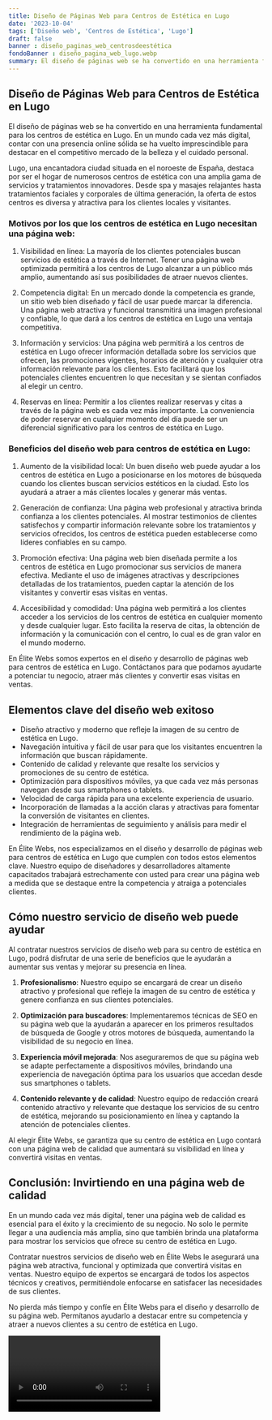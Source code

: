 ```yaml
---
title: Diseño de Páginas Web para Centros de Estética en Lugo
date: '2023-10-04'
tags: ['Diseño web', 'Centros de Estética', 'Lugo']
draft: false
banner : diseño_paginas_web_centrosdeestética
fondoBanner : diseño_pagina_web_lugo.webp
summary: El diseño de páginas web se ha convertido en una herramienta fundamental para los centros de estética en Lugo. En un mundo cada vez más digital, contar con una presencia online sólida se ha vuelto imprescindible para destacar en el competitivo mercado de la belleza y el cuidado personal.
---
```


## Diseño de Páginas Web para Centros de Estética en Lugo

El diseño de páginas web se ha convertido en una herramienta fundamental para los centros de estética en Lugo. En un mundo cada vez más digital, contar con una presencia online sólida se ha vuelto imprescindible para destacar en el competitivo mercado de la belleza y el cuidado personal.

Lugo, una encantadora ciudad situada en el noroeste de España, destaca por ser el hogar de numerosos centros de estética con una amplia gama de servicios y tratamientos innovadores. Desde spa y masajes relajantes hasta tratamientos faciales y corporales de última generación, la oferta de estos centros es diversa y atractiva para los clientes locales y visitantes.

### Motivos por los que los centros de estética en Lugo necesitan una página web:

1. Visibilidad en línea: La mayoría de los clientes potenciales buscan servicios de estética a través de Internet. Tener una página web optimizada permitirá a los centros de Lugo alcanzar a un público más amplio, aumentando así sus posibilidades de atraer nuevos clientes.

2. Competencia digital: En un mercado donde la competencia es grande, un sitio web bien diseñado y fácil de usar puede marcar la diferencia. Una página web atractiva y funcional transmitirá una imagen profesional y confiable, lo que dará a los centros de estética en Lugo una ventaja competitiva.

3. Información y servicios: Una página web permitirá a los centros de estética en Lugo ofrecer información detallada sobre los servicios que ofrecen, las promociones vigentes, horarios de atención y cualquier otra información relevante para los clientes. Esto facilitará que los potenciales clientes encuentren lo que necesitan y se sientan confiados al elegir un centro.

4. Reservas en línea: Permitir a los clientes realizar reservas y citas a través de la página web es cada vez más importante. La conveniencia de poder reservar en cualquier momento del día puede ser un diferencial significativo para los centros de estética en Lugo.

### Beneficios del diseño web para centros de estética en Lugo:

1. Aumento de la visibilidad local: Un buen diseño web puede ayudar a los centros de estética en Lugo a posicionarse en los motores de búsqueda cuando los clientes buscan servicios estéticos en la ciudad. Esto los ayudará a atraer a más clientes locales y generar más ventas.

2. Generación de confianza: Una página web profesional y atractiva brinda confianza a los clientes potenciales. Al mostrar testimonios de clientes satisfechos y compartir información relevante sobre los tratamientos y servicios ofrecidos, los centros de estética pueden establecerse como líderes confiables en su campo.

3. Promoción efectiva: Una página web bien diseñada permite a los centros de estética en Lugo promocionar sus servicios de manera efectiva. Mediante el uso de imágenes atractivas y descripciones detalladas de los tratamientos, pueden captar la atención de los visitantes y convertir esas visitas en ventas.

4. Accesibilidad y comodidad: Una página web permitirá a los clientes acceder a los servicios de los centros de estética en cualquier momento y desde cualquier lugar. Esto facilita la reserva de citas, la obtención de información y la comunicación con el centro, lo cual es de gran valor en el mundo moderno.

En Élite Webs somos expertos en el diseño y desarrollo de páginas web para centros de estética en Lugo. Contáctanos para que podamos ayudarte a potenciar tu negocio, atraer más clientes y convertir esas visitas en ventas.

<GifSeo />

<Cta />

## Elementos clave del diseño web exitoso

- Diseño atractivo y moderno que refleje la imagen de su centro de estética en Lugo.
- Navegación intuitiva y fácil de usar para que los visitantes encuentren la información que buscan rápidamente.
- Contenido de calidad y relevante que resalte los servicios y promociones de su centro de estética.
- Optimización para dispositivos móviles, ya que cada vez más personas navegan desde sus smartphones o tablets.
- Velocidad de carga rápida para una excelente experiencia de usuario.
- Incorporación de llamadas a la acción claras y atractivas para fomentar la conversión de visitantes en clientes.
- Integración de herramientas de seguimiento y análisis para medir el rendimiento de la página web.

En Élite Webs, nos especializamos en el diseño y desarrollo de páginas web para centros de estética en Lugo que cumplen con todos estos elementos clave. Nuestro equipo de diseñadores y desarrolladores altamente capacitados trabajará estrechamente con usted para crear una página web a medida que se destaque entre la competencia y atraiga a potenciales clientes.

## Cómo nuestro servicio de diseño web puede ayudar

Al contratar nuestros servicios de diseño web para su centro de estética en Lugo, podrá disfrutar de una serie de beneficios que le ayudarán a aumentar sus ventas y mejorar su presencia en línea.

1. **Profesionalismo**: Nuestro equipo se encargará de crear un diseño atractivo y profesional que refleje la imagen de su centro de estética y genere confianza en sus clientes potenciales.

2. **Optimización para buscadores**: Implementaremos técnicas de SEO en su página web que la ayudarán a aparecer en los primeros resultados de búsqueda de Google y otros motores de búsqueda, aumentando la visibilidad de su negocio en línea.

3. **Experiencia móvil mejorada**: Nos aseguraremos de que su página web se adapte perfectamente a dispositivos móviles, brindando una experiencia de navegación óptima para los usuarios que accedan desde sus smartphones o tablets.

4. **Contenido relevante y de calidad**: Nuestro equipo de redacción creará contenido atractivo y relevante que destaque los servicios de su centro de estética, mejorando su posicionamiento en línea y captando la atención de potenciales clientes.

Al elegir Élite Webs, se garantiza que su centro de estética en Lugo contará con una página web de calidad que aumentará su visibilidad en línea y convertirá visitas en ventas.

## Conclusión: Invirtiendo en una página web de calidad

En un mundo cada vez más digital, tener una página web de calidad es esencial para el éxito y la crecimiento de su negocio. No solo le permite llegar a una audiencia más amplia, sino que también brinda una plataforma para mostrar los servicios que ofrece su centro de estética en Lugo.

Contratar nuestros servicios de diseño web en Élite Webs le asegurará una página web atractiva, funcional y optimizada que convertirá visitas en ventas. Nuestro equipo de expertos se encargará de todos los aspectos técnicos y creativos, permitiéndole enfocarse en satisfacer las necesidades de sus clientes.

No pierda más tiempo y confíe en Élite Webs para el diseño y desarrollo de su página web. Permítanos ayudarlo a destacar entre su competencia y atraer a nuevos clientes a su centro de estética en Lugo.

<Video />

<CtaBot job='Centros de Estética' city='Lugo'/>

<Gmaps query='Lugo+españa+maps' />